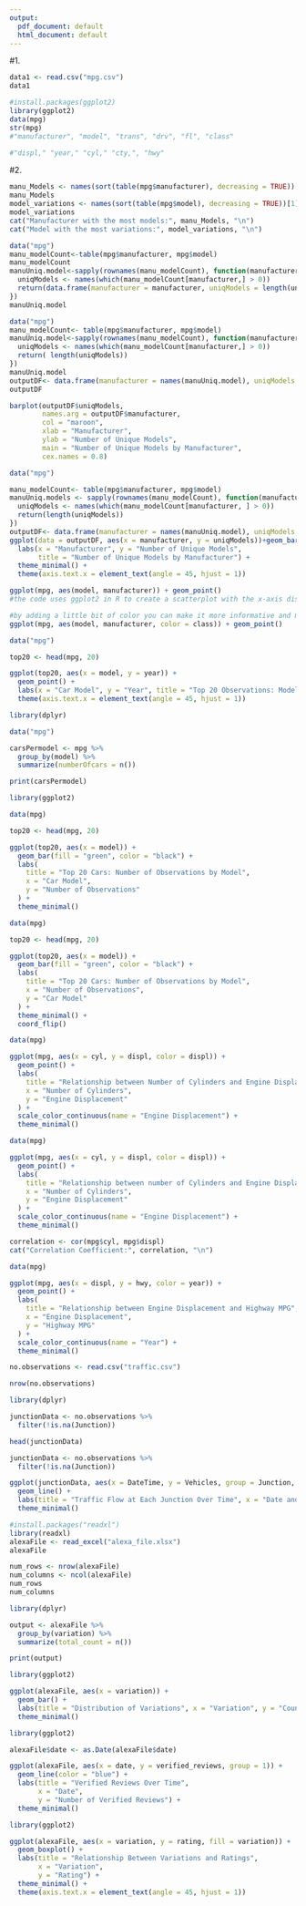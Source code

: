 ```yaml
---
output:
  pdf_document: default
  html_document: default
---
```


#1.
```r
data1 <- read.csv("mpg.csv")
data1
```

```r
#install.packages(ggplot2)
library(ggplot2)
data(mpg)
str(mpg)
#"manufacturer", "model", "trans", "drv", "fl", "class"
```

```r
#"displ," "year," "cyl," "cty,", "hwy"
```

#2.
```r
manu_Models <- names(sort(table(mpg$manufacturer), decreasing = TRUE))[1]
manu_Models
model_variations <- names(sort(table(mpg$model), decreasing = TRUE))[1]
model_variations
cat("Manufacturer with the most models:", manu_Models, "\n")
cat("Model with the most variations:", model_variations, "\n")
```

```r
data("mpg")
manu_modelCount<-table(mpg$manufacturer, mpg$model)
manu_modelCount
manuUniq.model<-sapply(rownames(manu_modelCount), function(manufacturer) {
  uniqModels <- names(which(manu_modelCount[manufacturer,] > 0))
  return(data.frame(manufacturer = manufacturer, uniqModels = length(uniqModels)))
})
manuUniq.model

```

```r
data("mpg")
manu_modelCount<- table(mpg$manufacturer, mpg$model)
manuUniq.model<-sapply(rownames(manu_modelCount), function(manufacturer) {
  uniqModels <- names(which(manu_modelCount[manufacturer,] > 0))
  return( length(uniqModels))
})
manuUniq.model
outputDF<- data.frame(manufacturer = names(manuUniq.model), uniqModels = manuUniq.model)
outputDF

barplot(outputDF$uniqModels, 
        names.arg = outputDF$manufacturer, 
        col = "maroon",
        xlab = "Manufacturer", 
        ylab = "Number of Unique Models",
        main = "Number of Unique Models by Manufacturer",
        cex.names = 0.8)
```

```r
data("mpg")

manu_modelCount<- table(mpg$manufacturer, mpg$model)
manuUniq.models <- sapply(rownames(manu_modelCount), function(manufacturer) {
  uniqModels <- names(which(manu_modelCount[manufacturer, ] > 0))
  return(length(uniqModels))
})
outputDF<- data.frame(manufacturer = names(manuUniq.model), uniqModels = manuUniq.model)
ggplot(data = outputDF, aes(x = manufacturer, y = uniqModels))+geom_bar(stat = "identity", fill = "pink") +
  labs(x = "Manufacturer", y = "Number of Unique Models",
       title = "Number of Unique Models by Manufacturer") +
  theme_minimal() +
  theme(axis.text.x = element_text(angle = 45, hjust = 1))
```

```r
ggplot(mpg, aes(model, manufacturer)) + geom_point()
#the code uses ggplot2 in R to create a scatterplot with the x-axis displaying car models and the y-axis displaying car manufacturers using the mpg dataset. The aes() function is used to specify that the x-axis should show the model variable and the y-axis should show the manufacturer variable. The geom_point() function is then used to create the scatterplot, where each data point represents a specific car model and its corresponding manufacturer.
```

```r
#by adding a little bit of color you can make it more informative and much clearer.
ggplot(mpg, aes(model, manufacturer, color = class)) + geom_point()
```

```r
data("mpg")

top20 <- head(mpg, 20)

ggplot(top20, aes(x = model, y = year)) +
  geom_point() +
  labs(x = "Car Model", y = "Year", title = "Top 20 Observations: Model vs. Year") +
  theme(axis.text.x = element_text(angle = 45, hjust = 1))

```

```r
library(dplyr)

data("mpg")

carsPermodel <- mpg %>%
  group_by(model) %>%
  summarize(numberOfcars = n())

print(carsPermodel)

```

```r
library(ggplot2)

data(mpg)

top20 <- head(mpg, 20)

ggplot(top20, aes(x = model)) +
  geom_bar(fill = "green", color = "black") +
  labs(
    title = "Top 20 Cars: Number of Observations by Model",
    x = "Car Model",
    y = "Number of Observations"
  ) +
  theme_minimal()

```

```r
data(mpg)

top20 <- head(mpg, 20)

ggplot(top20, aes(x = model)) +
  geom_bar(fill = "green", color = "black") +
  labs(
    title = "Top 20 Cars: Number of Observations by Model",
    x = "Number of Observations",
    y = "Car Model"
  ) +
  theme_minimal() +
  coord_flip()

```

```r
data(mpg)

ggplot(mpg, aes(x = cyl, y = displ, color = displ)) +
  geom_point() +
  labs(
    title = "Relationship between Number of Cylinders and Engine Displacement",
    x = "Number of Cylinders",
    y = "Engine Displacement"
  ) +
  scale_color_continuous(name = "Engine Displacement") +
  theme_minimal()


```

```r
data(mpg)

ggplot(mpg, aes(x = cyl, y = displ, color = displ)) +
  geom_point() +
  labs(
    title = "Relationship between number of Cylinders and Engine Displacement",
    x = "Number of Cylinders",
    y = "Engine Displacement"
  ) +
  scale_color_continuous(name = "Engine Displacement") +
  theme_minimal()

correlation <- cor(mpg$cyl, mpg$displ)
cat("Correlation Coefficient:", correlation, "\n")
```

```r
data(mpg)

ggplot(mpg, aes(x = displ, y = hwy, color = year)) +
  geom_point() +
  labs(
    title = "Relationship between Engine Displacement and Highway MPG",
    x = "Engine Displacement",
    y = "Highway MPG"
  ) +
  scale_color_continuous(name = "Year") +
  theme_minimal()
```

```r
no.observations <- read.csv("traffic.csv")

nrow(no.observations)
```

```r
library(dplyr)

junctionData <- no.observations %>%
  filter(!is.na(Junction))

head(junctionData)
```

```r
junctionData <- no.observations %>%
  filter(!is.na(Junction))

ggplot(junctionData, aes(x = DateTime, y = Vehicles, group = Junction, color = Junction)) +
  geom_line() +
  labs(title = "Traffic Flow at Each Junction Over Time", x = "Date and Time", y = "Number of Vehicles") +
  theme_minimal()
```

```r
#install.packages("readxl")
library(readxl)
alexaFile <- read_excel("alexa_file.xlsx")
alexaFile
```

```r
num_rows <- nrow(alexaFile)
num_columns <- ncol(alexaFile)
num_rows
num_columns
```

```r
library(dplyr)

output <- alexaFile %>%
  group_by(variation) %>%
  summarize(total_count = n())

print(output)
```

```r
library(ggplot2)

ggplot(alexaFile, aes(x = variation)) +
  geom_bar() +
  labs(title = "Distribution of Variations", x = "Variation", y = "Count") +
  theme_minimal()
```

```r
library(ggplot2)

alexaFile$date <- as.Date(alexaFile$date)

ggplot(alexaFile, aes(x = date, y = verified_reviews, group = 1)) +
  geom_line(color = "blue") +
  labs(title = "Verified Reviews Over Time",
       x = "Date",
       y = "Number of Verified Reviews") +
  theme_minimal()
```

```r
library(ggplot2)

ggplot(alexaFile, aes(x = variation, y = rating, fill = variation)) +
  geom_boxplot() +
  labs(title = "Relationship Between Variations and Ratings",
       x = "Variation",
       y = "Rating") +
  theme_minimal() +
  theme(axis.text.x = element_text(angle = 45, hjust = 1))
```